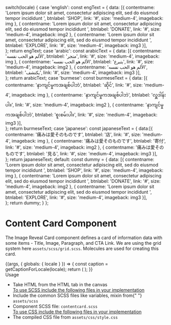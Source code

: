 
  switch(locale) {
    case 'english': const engText = {
      data: [{
        contentname: 'Lorem ipsum dolor sit amet, consectetur adipiscing elit, sed do eiusmod tempor incididunt ',
        btnlabel: 'SHOP',
        link: '#',
        size: 'medium-4',
        imageback: img
      },
      {
        contentname: 'Lorem ipsum dolor sit amet, consectetur adipiscing elit, sed do eiusmod tempor incididunt ',
        btnlabel: 'DONATE',
        link: '#',
        size: 'medium-4',
        imageback: img2
      },
      {
        contentname: 'Lorem ipsum dolor sit amet, consectetur adipiscing elit, sed do eiusmod tempor incididunt ',
        btnlabel: 'EXPLORE',
        link: '#',
        size: 'medium-4',
        imageback: img3
      }],      
    }; return engText;
    case 'arabic': const arabicText = {
      data: [{
        contentname: 'الألم هو الحب نفسه', 
        btnlabel: 'متجر',
        link: '#',
        size: 'medium-4',
        imageback: img
      },
      {
        contentname: 'الألم هو الحب نفسه', 
        btnlabel: 'يتبرع',
        link: '#',
        size: 'medium-4',
        imageback: img2
      },
      {
        contentname: 'الألم هو الحب نفسه', 
        btnlabel: 'يكتشف',
        link: '#',
        size: 'medium-4',
        imageback: img3
      }],      
    }; return arabicText;
    case 'burmese': const burmeseText = {
      data: [{
        contentname: 'နာကျင်မှုကအချစ်ပါဘဲ', 
        btnlabel: 'ဆိုင်',
        link: '#',
        size: 'medium-4',
        imageback: img
      },
      {
        contentname: 'နာကျင်မှုကအချစ်ပါဘဲ', 
        btnlabel: 'လှူဒါန်းပါ။',
        link: '#',
        size: 'medium-4',
        imageback: img2
      },
      {
        contentname: 'နာကျင်မှုကအချစ်ပါဘဲ', 
        btnlabel: 'စူးစမ်းပါ။',
        link: '#',
        size: 'medium-4',
        imageback: img3
      }],      
    }; return burmeseText;
    case 'japanese': const japaneseText = {
      data:[{
        contentname: '痛みは愛そのものです', 
        btnlabel: '店',
        link: '#',
        size: 'medium-4',
        imageback: img
      },
      {
        contentname: '痛みは愛そのものです', 
        btnlabel: '寄付',
        link: '#',
        size: 'medium-4',
        imageback: img2
      },
      {
        contentname: '痛みは愛そのものです', 
        btnlabel: '見る',
        link: '#',
        size: 'medium-4',
        imageback: img3
      }],      
    }; return japaneseText;
    default:
      const dummy =  {
        data: [{
          contentname: 'Lorem ipsum dolor sit amet, consectetur adipiscing elit, sed do eiusmod tempor incididunt ', 
          btnlabel: 'SHOP',
          link: '#',
          size: 'medium-4',
          imageback: img
        },
        {
          contentname: 'Lorem ipsum dolor sit amet, consectetur adipiscing elit, sed do eiusmod tempor incididunt ', 
          btnlabel: 'DONATE',
          link: '#',
          size: 'medium-4',
          imageback: img2
        },
        {
          contentname: 'Lorem ipsum dolor sit amet, consectetur adipiscing elit, sed do eiusmod tempor incididunt ', 
          btnlabel: 'EXPLORE',
          link: '#',
          size: 'medium-4',
          imageback: img3
        }],        
      };
    return dummy;
  }
};

<Meta title="Patterns/Card grids/Image Reveal Cards" />

<style>{`
 .subheading {
    font-weight: 700;
    font-size: 24px;
    color: #031c2d;
    letter-spacing: 1.5px;
    line-height: 24px;
    margin-bottom: 12px;
    margin-top: 40px;
  }
  .sbdocs .sbdocs-p,
  .sbdocs .sbdocs-li{
    font-size: 1rem;
  }
`}</style>

# Content Card Component

The Image Reveal Card component defines a card of information data with some items - Title, Image, Paragraph, and CTA Link. We are using the grid system here <code>assets/scss/grid.scss</code>. Molecules are used for creating this card.

<Story name="Image Reveal Cards">
  {(args, { globals: { locale } }) => {
    const caption = getCaptionForLocale(locale);
    return (
      <ImageRevealCards  
        data={caption.data}
        label={caption.label}
      ></ImageRevealCards>
    );
  }}
</Story>

<div className="subheading">Usage</div>
<ul>
  <li>Take HTML from the HTML tab in the canvas</li>
  <u>To use SCSS include the following files in your implementation</u>
  <li>
    Include the common SCSS files like variables, mixin from{" "}
    <code>assets/scss</code>
  </li>
  <li>
    Component SCSS file: <code>contentcard.scss</code>
  </li>
  <u>To use CSS include the following files in your implementation</u>
  <li>
    The compiled CSS file from <code>assets/css/style.css</code>
  </li>
</ul>

